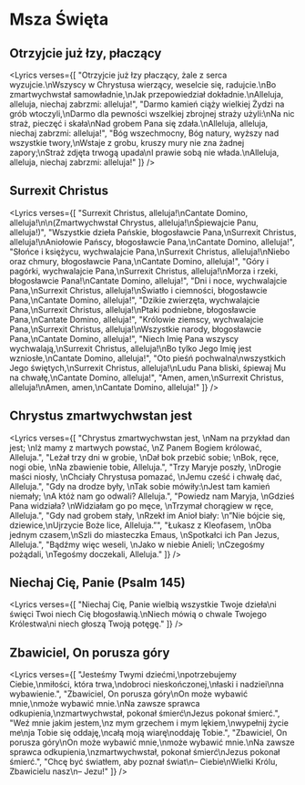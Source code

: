
# Msza Święta

## Otrzyjcie już łzy, płaczący
<Lyrics verses={[
  "Otrzyjcie już łzy płaczący, żale z serca wyzujcie.\nWszyscy w Chrystusa wierzący, weselcie się, radujcie.\nBo zmartwychwstał samowładnie,\nJak przepowiedział dokładnie.\nAlleluja, alleluja, niechaj zabrzmi: alleluja!",
  "Darmo kamień ciąży wielkiej Żydzi na grób wtoczyli,\nDarmo dla pewności wszelkiej zbrojnej straży użyli:\nNa nic straż, pieczęć i skała\nNad grobem Pana się zdała.\nAlleluja, alleluja, niechaj zabrzmi: alleluja!",
  "Bóg wszechmocny, Bóg natury, wyższy nad wszystkie twory,\nWstaje z grobu, kruszy mury nie zna żadnej zapory;\nStraż zdjęta trwogą upada\nI prawie sobą nie włada.\nAlleluja, alleluja, niechaj zabrzmi: alleluja!"
]} />

## Surrexit Christus
<Lyrics verses={[
  "Surrexit Christus, alleluja!\nCantate Domino, alleluja!\n\n(Zmartwychwstał Chrystus, alleluja!\nŚpiewajcie Panu, alleluja!)",
  "Wszystkie dzieła Pańskie, błogosławcie Pana,\nSurrexit Christus, alleluja!\nAniołowie Pańscy, błogosławcie Pana,\nCantate Domino, alleluja!",
  "Słońce i księżycu, wychwalajcie Pana,\nSurrexit Christus, alleluja!\nNiebo oraz chmury, błogosławcie Pana,\nCantate Domino, alleluja!",
  "Góry i pagórki, wychwalajcie Pana,\nSurrexit Christus, alleluja!\nMorza i rzeki, błogosławcie Pana!\nCantate Domino, alleluja!",
  "Dni i noce, wychwalajcie Pana,\nSurrexit Christus, alleluja!\nŚwiatło i ciemności, błogosławcie Pana,\nCantate Domino, alleluja!",
  "Dzikie zwierzęta, wychwalajcie Pana,\nSurrexit Christus, alleluja!\nPtaki podniebne, błogosławcie Pana,\nCantate Domino, alleluja!",
  "Królowie ziemscy, wychwalajcie Pana,\nSurrexit Christus, alleluja!\nWszystkie narody, błogosławcie Pana,\nCantate Domino, alleluja!",
  "Niech Imię Pana wszyscy wychwalają,\nSurrexit Christus, alleluja!\nBo tylko Jego Imię jest wzniosłe,\nCantate Domino, alleluja!",
  "Oto pieśń pochwalna\nwszystkich Jego świętych,\nSurrexit Christus, alleluja!\nLudu Pana bliski, śpiewaj Mu na chwałę,\nCantate Domino, alleluja!",
  "Amen, amen,\nSurrexit Christus, alleluja!\nAmen, amen,\nCantate Domino, alleluja!"
]} />

## Chrystus zmartwychwstan jest
<Lyrics verses={[
  "Chrystus zmartwychwstan jest, \nNam na przykład dan jest; \nIż mamy z martwych powstać, \nZ Panem Bogiem królować, Alleluja.",
  "Leżał trzy dni w grobie, \nDał bok przebić sobie; \nBok, ręce, nogi obie, \nNa zbawienie tobie, Alleluja.",
  "Trzy Maryje poszły, \nDrogie maści niosły, \nChciały Chrystusa pomazać, \nJemu cześć i chwałę dać, Alleluja.",
  "Gdy na drodze były, \nTak sobie mówiły:\nJest tam kamień niemały; \nA któż nam go odwali? Alleluja.",
  "Powiedz nam Maryja, \nGdzieś Pana widziała? \nWidziałam go po męce, \nTrzymał chorągiew w ręce, Alleluja.",
  "Gdy nad grobem stały, \nRzekł im Anioł biały: \n”Nie bójcie się, dziewice,\nUjrzycie Boże lice, Alleluja.”",
  "Łukasz z Kleofasem, \nOba jednym czasem,\nSzli do miasteczka Emaus, \nSpotkałci ich Pan Jezus, Alleluja.",
  "Bądźmy więc weseli, \nJako w niebie Anieli; \nCzegośmy pożądali, \nTegośmy doczekali, Alleluja."
]} />

## Niechaj Cię, Panie (Psalm 145)
<Lyrics verses={[
  "Niechaj Cię, Panie wielbią wszystkie Twoje dzieła\ni święci Twoi niech Cię błogosławią.\nNiech mówią o chwale Twojego Królestwa\ni niech głoszą Twoją potęgę."
]} />

## Zbawiciel, On porusza góry
<Lyrics verses={[
  "Jesteśmy Twymi dziećmi,\npotrzebujemy Ciebie,\nmiłości, która trwa,\ndobroci nieskończonej,\nłaski i nadziei\nna wybawienie.",
  "Zbawiciel, On porusza góry\nOn może wybawić mnie,\nmoże wybawić mnie.\nNa zawsze sprawca odkupienia,\nzmartwychwstał, pokonał śmierć\nJezus pokonał śmierć.",
  "Weź mnie jakim jestem,\nz mym grzechem i mym lękiem,\nwypełnij życie me\nja Tobie się oddaję,\ncałą moją wiarę\noddaję Tobie.",
  "Zbawiciel, On porusza góry\nOn może wybawić mnie,\nmoże wybawić mnie.\nNa zawsze sprawca odkupienia,\nzmartwychwstał, pokonał śmierć\nJezus pokonał śmierć.",
  "Chcę być światłem, aby poznał świat\n– Ciebie\nWielki Królu, Zbawicielu nasz\n– Jezu!"
]} />

